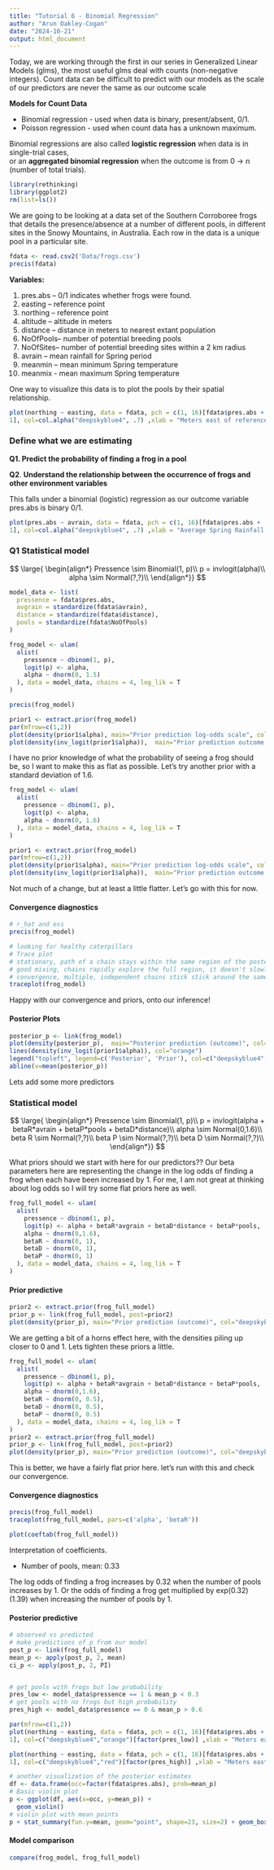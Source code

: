 ```yaml
---
title: "Tutorial 6 - Binomial Regression"
author: "Arun Oakley-Cogan"
date: "2024-10-21"
output: html_document
---
```


Today, we are working through the first in our series in Generalized Linear Models (glms), the most useful glms deal with counts (non-negative integers). Count data can be difficult to predict with our models as the scale of our predictors are never the same as our outcome scale

**Models for Count Data**

-   Binomial regression - used when data is binary, present/absent, 0/1. 
-   Poisson regression - used when count data has a unknown maximum.

Binomial regressions are also called **logistic regression** when data is in single-trial cases,\
or an **aggregated binomial regression** when the outcome is from 0 -\> n (number of total trials).

```r
library(rethinking)
library(ggplot2)
rm(list=ls())
```

We are going to be looking at a data set of the Southern Corroboree frogs that details the presence/absence at a number of different pools, in different sites in the Snowy Mountains, in Australia. Each row in the data is a unique pool in a particular site.

```r
fdata <- read.csv2('Data/frogs.csv')
precis(fdata)
```

**Variables:**

1.  pres.abs – 0/1 indicates whether frogs were found.
2.  easting – reference point
3.  northing – reference point
4.  altitude – altitude in meters
5.  distance – distance in meters to nearest extant population
6.  NoOfPools– number of potential breeding pools
7.  NoOfSites– number of potential breeding sites within a 2 km radius
8.  avrain – mean rainfall for Spring period
9.  meanmin – mean minimum Spring temperature
10. meanmix - mean maximum Spring temperature

One way to visualize this data is to plot the pools by their spatial relationship.

```r
plot(northing ~ easting, data = fdata, pch = c(1, 16)[fdata$pres.abs +
1], col=col.alpha("deepskyblue4", .7) ,xlab = "Meters east of reference point", ylab = "Meters north")
```

### Define what we are estimating

**Q1. Predict the probability of finding a frog in a pool**

**Q2**. **Understand the relationship between the occurrence of frogs and other environment variables**

This falls under a binomial (logistic) regression as our outcome variable pres.abs is binary 0/1.

```r
plot(pres.abs ~ avrain, data = fdata, pch = c(1, 16)[fdata$pres.abs +
1], col=col.alpha("deepskyblue4", .7) ,xlab = "Average Spring Rainfall (mm)", ylab = "Presence/Absence")
```

### Q1 Statistical model

$$
\large{
\begin{align*}
Pressence \sim Binomial(1, p)\\
p = invlogit(alpha)\\
alpha \sim Normal(?,?)\\
\end{align*}}
$$

```r
model_data <- list(
  pressence = fdata$pres.abs,
  avgrain = standardize(fdata$avrain),
  distance = standardize(fdata$distance),
  pools = standardize(fdata$NoOfPools)
)
```

```r
frog_model <- ulam(
  alist(
    pressence ~ dbinom(1, p),
    logit(p) <- alpha,
    alpha ~ dnorm(0, 1.5)
  ), data = model_data, chains = 4, log_lik = T
)
```

```r
precis(frog_model)
```

```r
prior1 <- extract.prior(frog_model)
par(mfrow=c(1,2))
plot(density(prior1$alpha), main="Prior prediction log-odds scale", col="deepskyblue4", xlab="Probability of occurence")
plot(density(inv_logit(prior1$alpha)),  main="Prior prediction outcome scale", col="deepskyblue4", xlab="Probability of occurence")
```

I have no prior knowledge of what the probability of seeing a frog should be, so I want to make this as flat as possible. Let's try another prior with a standard deviation of 1.6.

```r
frog_model <- ulam(
  alist(
    pressence ~ dbinom(1, p),
    logit(p) <- alpha,
    alpha ~ dnorm(0, 1.6)
  ), data = model_data, chains = 4, log_lik = T
)

prior1 <- extract.prior(frog_model)
par(mfrow=c(1,2))
plot(density(prior1$alpha), main="Prior prediction log-odds scale", col="deepskyblue4", xlab="Probability of occurence")
plot(density(inv_logit(prior1$alpha)),  main="Prior prediction outcome scale", col="deepskyblue4", xlab="Probability of occurence")
```

Not much of a change, but at least a little flatter. Let's go with this for now.

#### Convergence diagnostics

```r
# r_hat and ess
precis(frog_model)
```

```r
# looking for healthy caterpillars
# Trace plot
# stationary, path of a chain stays within the same region of the posterior
# good mixing, chains rapidly explore the full region, it doesn't slowly wander
# convergence, multiple, independent chains stick stick around the same region
traceplot(frog_model)
```

Happy with our convergence and priors, onto our inference!

#### Posterior Plots

```r
posterior_p <- link(frog_model)
plot(density(posterior_p),  main="Posterior prediction (outcome)", col="deepskyblue4", xlab="Probability of occurence", xlim=c(0,1))
lines(density(inv_logit(prior1$alpha)), col="orange")
legend("topleft", legend=c('Posterior', 'Prior'), col=c("deepskyblue4", "orange"), lty=1)
abline(v=mean(posterior_p))
```

Lets add some more predictors

### Statistical model

$$
\large{
\begin{align*}
Pressence \sim Binomial(1, p)\\
p = invlogit(alpha + betaR*avrain + betaP*pools + betaD*distance)\\
alpha \sim Normal(0,1.6)\\
beta R \sim Normal(?,?)\\
beta P \sim Normal(?,?)\\
beta D \sim Normal(?,?)\\
\end{align*}}
$$

What priors should we start with here for our predictors?? Our beta parameters here are representing the change in the log odds of finding a frog when each have been increased by 1. For me, I am not great at thinking about log odds so I will try some flat priors here as well.

```r
frog_full_model <- ulam(
  alist(
    pressence ~ dbinom(1, p),
    logit(p) <- alpha + betaR*avgrain + betaD*distance + betaP*pools,
    alpha ~ dnorm(0,1.6),
    betaR ~ dnorm(0, 1),
    betaD ~ dnorm(0, 1),
    betaP ~ dnorm(0, 1)
  ), data = model_data, chains = 4, log_lik = T
)
```

#### Prior predictive

```r
prior2 <- extract.prior(frog_full_model)
prior_p <- link(frog_full_model, post=prior2)
plot(density(prior_p), main="Prior prediction (outcome)", col="deepskyblue4", xlab="Probability of occurence")
```

We are getting a bit of a horns effect here, with the densities piling up closer to 0 and 1. Lets tighten these priors a little.

```r
frog_full_model <- ulam(
  alist(
    pressence ~ dbinom(1, p),
    logit(p) <- alpha + betaR*avgrain + betaD*distance + betaP*pools,
    alpha ~ dnorm(0,1.6),
    betaR ~ dnorm(0, 0.5),
    betaD ~ dnorm(0, 0.5),
    betaP ~ dnorm(0, 0.5)
  ), data = model_data, chains = 4, log_lik = T
)
prior2 <- extract.prior(frog_full_model)
prior_p <- link(frog_full_model, post=prior2)
plot(density(prior_p), main="Prior prediction (outcome)", col="deepskyblue4", xlab="Probability of occurence")
```

This is better, we have a fairly flat prior here. let's run with this and check our convergence.

#### Convergence diagnostics

```r
precis(frog_full_model)
traceplot(frog_full_model, pars=c('alpha', 'betaR'))
```

```r
plot(coeftab(frog_full_model))
```

Interpretation of coefficients.

-   Number of pools, mean: 0.33

The log odds of finding a frog increases by 0.32 when the number of pools increases by 1. Or the odds of finding a frog get multiplied by exp(0.32) (1.39) when increasing the number of pools by 1.

#### Posterior predictive

```r
# observed vs predicted
# make predictions of p from our model
post_p <- link(frog_full_model)
mean_p <- apply(post_p, 2, mean)
ci_p <- apply(post_p, 2, PI)


# get pools with frogs but low probability
pres_low <- model_data$pressence == 1 & mean_p < 0.3
# get pools with no frogs but high probability
pres_high <- model_data$pressence == 0 & mean_p > 0.6

par(mfrow=c(1,2))
plot(northing ~ easting, data = fdata, pch = c(1, 16)[fdata$pres.abs +
1], col=c("deepskyblue4","orange")[factor(pres_low)] ,xlab = "Meters east of reference point", ylab = "Meters north", main="Pools with no frogs but high prob")

plot(northing ~ easting, data = fdata, pch = c(1, 16)[fdata$pres.abs +
1], col=c("deepskyblue4","red")[factor(pres_high)] ,xlab = "Meters east of reference point", ylab = "Meters north", main="Pools with frogs but low prob")
```

```r
# another visualization of the posterior estimates
df <- data.frame(occ=factor(fdata$pres.abs), prob=mean_p)
# Basic violin plot
p <- ggplot(df, aes(x=occ, y=mean_p)) + 
  geom_violin() 
# violin plot with mean points
p + stat_summary(fun.y=mean, geom="point", shape=23, size=2) + geom_boxplot(width=0.1)

```

#### Model comparison

```r
compare(frog_model, frog_full_model)
```
